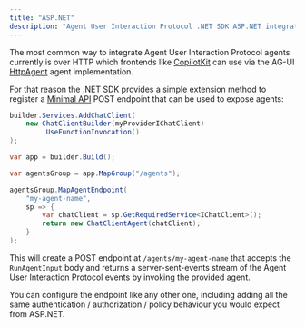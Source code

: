 ```yaml
---
title: "ASP.NET"
description: "Agent User Interaction Protocol .NET SDK ASP.NET integration"
---
```


The most common way to integrate Agent User Interaction Protocol agents
currently is over HTTP which frontends like
[CopilotKit](https://www.copilotkit.ai) can use via the AG-UI
[HttpAgent](/concepts/agents#httpagent) agent implementation.

For that reason the .NET SDK provides a simple extension method to register a
[Minimal API](https://learn.microsoft.com/en-us/aspnet/core/fundamentals/minimal-apis/overview)
POST endpoint that can be used to expose agents:

```csharp
builder.Services.AddChatClient(
    new ChatClientBuilder(myProviderIChatClient)
        .UseFunctionInvocation()
);

var app = builder.Build();

var agentsGroup = app.MapGroup("/agents");

agentsGroup.MapAgentEndpoint(
    "my-agent-name",
    sp => {
        var chatClient = sp.GetRequiredService<IChatClient>();
        return new ChatClientAgent(chatClient);
    }
);
```

This will create a POST endpoint at `/agents/my-agent-name` that accepts the
`RunAgentInput` body and returns a server-sent-events stream of the Agent User
Interaction Protocol events by invoking the provided agent.

You can configure the endpoint like any other one, including adding all the same
authentication / authorization / policy behaviour you would expect from ASP.NET.
